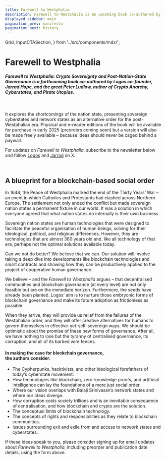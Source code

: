 ```yaml
---
title: Farewell to Westphalia
description: Farewell to Westphalia is an upcoming book co-authored by Logos co-founder Jarrad Hope and Peter Ludlow, author of Crypto Anarchy, Cyberstates, and Pirate Utopias.
displayed_sidebar: main
pagination_prev: manifesto
pagination_next: history
---
```


  Grid,
  InputCTASection,
} from '../src/components/mdx/';


# Farewell to Westphalia

<div className='ftw'>

##### *Farewell to Westphalia: Crypto Sovereignty and Post-Nation-State Governance* is a forthcoming book co-authored by Logos co-founder, Jarrad Hope, and the great Peter Ludlow, author of *Crypto Anarchy, Cyberstates, and Pirate Utopias*. 

<br />

It explores the shortcomings of the nation state, presenting sovereign cyberstates and network states as an alternative order for the post-Westphalian era. Physical and e-reader editions of the book will be available for purchase in early 2025 (preorders coming soon) but a version will also be made freely available – because ideas should never be caged behind a paywall.

For updates on *Farewell to Westphalia*, subscribe to the newsletter below and follow [Logos](https://x.com/Logos_network) and [Jarrad](https://x.com/jarradhope_) on X.

<div id="ftw-form">
<InputCTASection
    description={'Subscribe for updates about \'Farewell to Westphalia\''}
    label="Subscribe"
    formInput={[
    {
        label: 'Email',
        placeholder: 'Enter your email',
        type: 'email',
        name: 'email',
        required: true,
    },
    ]}
    buType={'logos'}
    newsletterId="679a07eedeb47200012eebc5"
/>
</div>

<br/>

</div>

## A blueprint for a blockchain-based social order

In 1648, the Peace of Westphalia marked the end of the Thirty Years’ War – an event in which Catholics and Protestants had clashed across Northern Europe. The settlement not only ended the conflict but made sovereign nation states a permanent fixture in our world. It was a solution in which everyone agreed that what nation states do internally is their own business.

Sovereign nation states are human technologies that were designed to facilitate the peaceful organisation of human beings, solving for their ideological, political, and religious differences. However, they are technologies that are almost 380 years old and, like all technology of that era, perhaps not the optimal solutions available today.

Can we not do better? We believe that we can. Our solution will involve taking a deep dive into developments like blockchain technologies and smart contracts and showing how they can be productively applied to the project of cooperative human governance.

We believe – and the *Farewell to Westphalia* argues – that decentralised communities and blockchain governance (at every level) are not only feasible but are on the immediate horizon. Furthermore, the seeds have already been planted. Logos' aim is to nurture those embryonic forms of blockchain governance and make its future adoption as frictionless as possible.

When they arrive, they will provide us relief from the failures of the Westphalian order, and they will offer creative alternatives for humans to govern themselves in effective-yet-self-sovereign ways. We should be optimistic about the promise of these new forms of governance. After all, we have nothing to lose but the tyranny of centralised governance, its corruption, and all of its barbed wire fences.

#### In making the case for blockchain governance, <br/> the authors consider:  
* The Cypherpunks, hacktivists, and other ideological forefathers of today’s cyberstate movement.  
* How technologies like blockchain, zero-knowledge proofs, and artificial intelligence can lay the foundations of a more just social order.  
* Where our vision overlaps with Balaji Srinivasan’s network states and where our ideas diverge.   
* How corruption costs society trillions and is an inevitable consequence of centralisation, and how blockchain and crypto are the solution.  
* The conceptual limits of blockchain technology.   
* The concepts of rights and responsibilities as they relate to blockchain communities.  
* Issues surrounding exit and exile from and access to network states and cyberstates.

If these ideas speak to you, please consider signing up for email updates about *Farewell to Westphalia*, including preorder and publication date details, using the form above.

<StickyImage />
